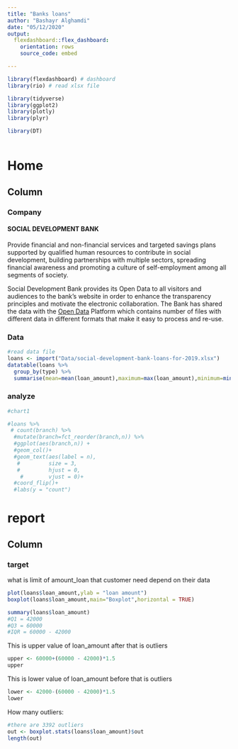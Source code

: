 ```yaml
---
title: "Banks loans"
author: "Bashayr Alghamdi"
date: "05/12/2020"
output:   
  flexdashboard::flex_dashboard:
    orientation: rows
    source_code: embed

---
```


```r
library(flexdashboard) # dashboard
library(rio) # read xlsx file

library(tidyverse)
library(ggplot2)
library(plotly)
library(plyr)

library(DT)



```

Home
=======================================================================
Column {.tabset}
-----------------------------------------------------------------------

### Company 

#### SOCIAL DEVELOPMENT BANK 

    
Provide financial and non-financial services and targeted savings plans supported by   qualified human resources to contribute in social development, building partnerships with
multiple sectors, spreading financial awareness and promoting a culture of   self-employment among all segments of society.

Social Development Bank provides its Open Data to all visitors and audiences to the bank’s website in order to enhance the transparency principles and motivate the electronic collaboration. The Bank has shared the data with the [Open Data](https://www.data.gov.sa/Data/en/organization/social_development_bank) Platform which contains number of files with different data in different formats that make it easy to process and re-use.


### Data

```r
#read data file 
loans <- import("Data/social-development-bank-loans-for-2019.xlsx")
datatable(loans %>% 
  group_by(type) %>% 
  summarise(mean=mean(loan_amount),maximum=max(loan_amount),minimum=min(loan_amount)))

```



### analyze


```r
#chart1
```



```r
#loans %>% 
 # count(branch) %>% 
  #mutate(branch=fct_reorder(branch,n)) %>% 
  #ggplot(aes(branch,n)) +
  #geom_col()+
  #geom_text(aes(label = n),
   #         size = 3,
   #         hjust = 0,
    #        vjust = 0)+
  #coord_flip()+
  #labs(y = "count")
```


report 
=======================================================================

Column {.tabset}
-----------------------------------------------------------------------

### target

  
what is limit of amount_loan that customer need depend on their data

```r

plot(loans$loan_amount,ylab = "loan amount")
boxplot(loans$loan_amount,main="Boxplot",horizontal = TRUE)

summary(loans$loan_amount)
#Q1 = 42000
#Q3 = 60000
#IQR = 60000 - 42000
```

This is upper value of loan_amount after that is outliers
```r
upper <- 60000+(60000 - 42000)*1.5 
upper
```
This is lower value of loan_amount before that is outliers

```r
lower <- 42000-(60000 - 42000)*1.5 
lower
```
How many outliers:
```r
#there are 3392 outliers
out <- boxplot.stats(loans$loan_amount)$out
length(out)
```




